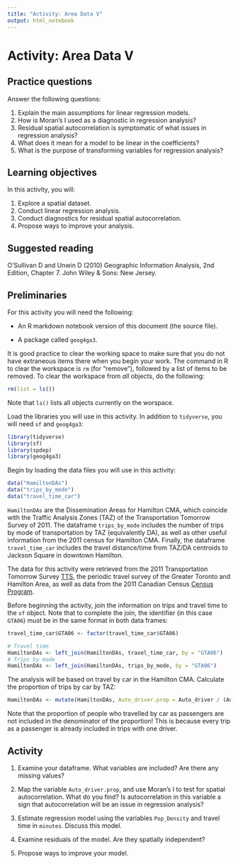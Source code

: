 ```yaml
---
title: "Activity: Area Data V"
output: html_notebook
---
```


# Activity: Area Data V

## Practice questions

Answer the following questions:

1. Explain the main assumptions for linear regression models.
2. How is Moran's I used as a diagnostic in regression analysis?
3. Residual spatial autocorrelation is symptomatic of what issues in regression analysis?
4. What does it mean for a model to be linear in the coefficients?
5. What is the purpose of transforming variables for regression analysis?

## Learning objectives

In this activity, you will:

1. Explore a spatial dataset.
2. Conduct linear regression analysis.
3. Conduct diagnostics for residual spatial autocorrelation.
4. Propose ways to improve your analysis.

## Suggested reading

O'Sullivan D and Unwin D (2010) Geographic Information Analysis, 2nd Edition, Chapter 7. John Wiley & Sons: New Jersey. 

## Preliminaries

For this activity you will need the following:

* An R markdown notebook version of this document (the source file).

* A package called `geog4ga3`.

It is good practice to clear the working space to make sure that you do not have extraneous items there when you begin your work. The command in R to clear the workspace is `rm` (for "remove"), followed by a list of items to be removed. To clear the workspace from _all_ objects, do the following:
```r
rm(list = ls())
```

Note that `ls()` lists all objects currently on the worspace.

Load the libraries you will use in this activity. In addition to `tidyverse`, you will need `sf` and `geog4ga3`:
```r
library(tidyverse)
library(sf)
library(spdep)
library(geog4ga3)
```

Begin by loading the data files you will use in this activity:
```r
data("HamiltonDAs")
data("trips_by_mode")
data("travel_time_car")
```

`HamiltonDAs` are the Dissemination Areas for Hamilton CMA, which coincide with the Traffic Analysis Zones (TAZ) of the Transportation Tomorrow Survey of 2011. The dataframe `trips_by_mode`
includes the number of trips by mode of transportation by TAZ (equivalently DA), as well as other useful information from the 2011 census for Hamilton CMA. Finally, the dataframe `travel_time_car`
includes the travel distance/time from TAZ/DA centroids to Jackson Square in downtown Hamilton.

The data for this activity were retrieved from the 2011 Transportation Tomorrow Survey [TTS](http://www.transportationtomorrow.on.ca/), the periodic travel survey of the Greater Toronto and Hamilton Area, as well as data from the 2011 Canadian Census [Census Program](http://www12.statcan.gc.ca/census-recensement/index-eng.cfm).

Before beginning the activity, join the information on trips and travel time to the `sf` object. Note that to complete the join, the identifier (in this case `GTA06`) must be in the same format in both data frames:
```r
travel_time_car$GTA06 <- factor(travel_time_car$GTA06)

# Travel time
HamiltonDAs <- left_join(HamiltonDAs, travel_time_car, by = "GTA06")
# Trips by mode
HamiltonDAs <- left_join(HamiltonDAs, trips_by_mode, by = "GTA06")
```

The analysis will be based on travel by car in the Hamilton CMA. Calculate the proportion of trips by car by TAZ:
```r
HamiltonDAs <- mutate(HamiltonDAs, Auto_driver.prop = Auto_driver / (Auto_driver + Cycle + Walk))
```

Note that the proportion of people who travelled by car as passengers are not included in the denominator of the proportion! This is because every trip as a passenger is already included in trips with one driver.

## Activity

1. Examine your dataframe. What variables are included? Are there any missing values?

2. Map the variable `Auto_driver.prop`, and use Moran's I to test for spatial autocorrelation. What do you find? Is autocorrelation in this variable a sign that autocorrelation will be an issue in regression analysis?

3. Estimate regression model using the variables `Pop_Density` and travel time in `minutes`. Discuss this model.

4. Examine residuals of the model. Are they spatially independent?

5. Propose ways to improve your model.